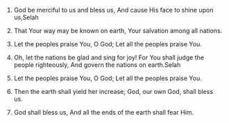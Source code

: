 
1. God be merciful to us and bless us, And cause His face to shine upon us,Selah

2. That Your way may be known on earth, Your salvation among all nations.

3. Let the peoples praise You, O God; Let all the peoples praise You.

4. Oh, let the nations be glad and sing for joy! For You shall judge the people righteously, And govern the nations on earth.Selah

5. Let the peoples praise You, O God; Let all the peoples praise You.

6. Then the earth shall yield her increase; God, our own God, shall bless us.

7. God shall bless us, And all the ends of the earth shall fear Him.


